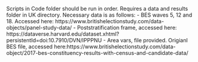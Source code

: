 Scripts in Code folder should be run in order. 
Requires a data and results folder in UK directory. 
Necessary data is as follows:
  - BES waves 5, 12 and 18. Accessed here: https://www.britishelectionstudy.com/data-objects/panel-study-data/
  - Poststratification frame, accessed here: https://dataverse.harvard.edu/dataset.xhtml?persistentId=doi:10.7910/DVN/IPPPNU
  - Area vars, file provided. Origianl BES file, accessed here:https://www.britishelectionstudy.com/data-object/2017-bes-constituency-results-with-census-and-candidate-data/
